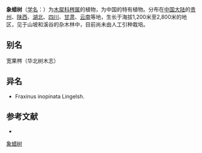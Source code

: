 {{Speciesbox
| name = 象蜡树
| status = 
| status_system = 
| image =
| genus = Fraxinus
| species = platypoda
| authority = Oliv.
}}

'''象蜡树'''（[[学名|学名]]：{{lang|la|''Fraxinus platypoda''}}）为[[木犀科|木犀科]][[梣属|梣属]]的植物，为中国的特有植物。分布在[[中国大陆|中国大陆]]的[[贵州|贵州]]、[[陕西|陕西]]、[[湖北|湖北]]、[[四川|四川]]、[[甘肃|甘肃]]、[[云南|云南]]等地，生长于海拔1,200米至2,800米的地区，见于山坡和溪谷的杂木林中，目前尚未由人工引种栽培。

== 别名 ==
宽果梣（华北树木志）

== 异名 ==
* Fraxinus inopinata Lingelsh.

== 参考文献 ==
<div class="references-small">
* {{cite web| url =http://www.bioinfo.cn/db05/KmzwSpecies.php?action=view&id=14076| title =象蜡树| work =《中国高等植物数据库全库》| publisher =中国科学院微生物研究所| author =昆明植物研究所| accessdate =2009-02-24| deadurl =yes| archiveurl =https://web.archive.org/web/20160305003504/http://www.bioinfo.cn/db05/KmzwSpecies.php?action=view&id=14076| archivedate =2016-03-05}}
</div>
{{Taxonbar|from=Q906921}}

[[Category:梣属|象蜡树]]


{{植物小作品}}